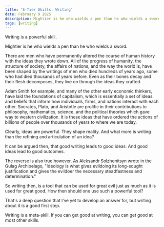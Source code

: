 ```yaml
---
title: 'S-Tier Skills: Writing'
date: February 9 2025
description: Mightier is he who wields a pen than he who wields a sword. There are men who have permanently altered the course of human history with the ideas they wrote down. All of the progress of humanity, the structure of society, the affairs of nations, and the way the world is, have been shaped by the writings of men who died hundreds of years ago, some who had died thousands of years before. Even as their bones decay and their flesh decomposes, they live on through the ideas they crafted.
tags: [writing]
---
```


Writing is a powerful skill.

Mightier is he who wields a pen than he who wields a sword.

There are men who have permanently altered the course of human history with the ideas they wrote down.
All of the progress of humanity, the structure of society, the affairs of nations, and the way the world is, have been shaped by the writings of men who died hundreds of years ago, some who had died thousands of years before. Even as their bones decay and their flesh decomposes, they live on through the ideas they crafted.

Adam Smith for example, and many of the other early economic thinkers, have laid the foundations of capitalism, which is essentially a set of ideas and beliefs that inform how individuals, firms, and nations interact with each other. Socrates, Plato, and Aristotle are prolific in their contributions to philosophy, mathematics, science, and the political theories which gave way to western civilization. It is these ideas that have ordered the actions of billions of people over thousands of years to where we are today.

Clearly, ideas are powerful. They shape reality. 
And what more is writing than the refining and articulation of an idea?

It can be argued then, that good writing leads to good ideas. 
And good ideas lead to good outcomes. 

The reverse is also true however. 
As Aleksandr Solzhenitsyn wrote in the Gulag Archipelago, "Ideology is what gives evildoing its long-sought justification and gives the evildoer the necessary steadfastness and determination."

So writing then, is a tool that can be used for great evil just as much as it is used for great good. 
How then should one use such a powerful tool?

That's a deep question that I've yet to develop an answer for, but writing about it is a good first step.

Writing is a meta-skill. If you can get good at writing, you can get good at most other skills. 
